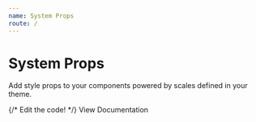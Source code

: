```yaml
---
name: System Props
route: /
---
```



# System Props

Add style props to your components powered by scales defined in your theme.

<Playground>
  {/* Edit the code! */}
  <Box 
    as="a" 
    href="/getting-started" 
    textAlign="center" 
    fontSize="$3" 
    bg="primary" 
    color="white" 
    py="$2"
    px="$4"
    borderRadius="8px" 
    textDecoration="none"
    _hover={{
      opacity: '.8'
    }}
  >
    View Documentation
  </Box>
</Playground>
